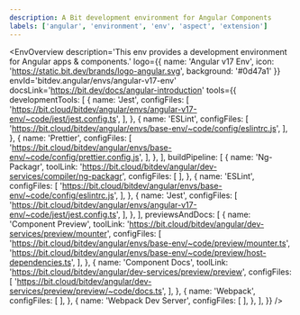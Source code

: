 ```yaml
---
description: A Bit development environment for Angular Components
labels: ['angular', 'environment', 'env', 'aspect', 'extension']
---
```



<EnvOverview
  description='This env provides a development environment for Angular apps & components.'
  logo={{
    name: 'Angular v17 Env',
    icon: 'https://static.bit.dev/brands/logo-angular.svg',
    background: '#0d47a1'
  }}
  envId='bitdev.angular/envs/angular-v17-env'
  docsLink='https://bit.dev/docs/angular-introduction'
  tools={{
    developmentTools: [
      {
        name: 'Jest',
        configFiles: [
          'https://bit.cloud/bitdev/angular/envs/angular-v17-env/~code/jest/jest.config.ts',
        ],
      },
      {
        name: 'ESLint',
        configFiles: [
          'https://bit.cloud/bitdev/angular/envs/base-env/~code/config/eslintrc.js',
        ],
      },
      {
        name: 'Prettier',
        configFiles: [
          'https://bit.cloud/bitdev/angular/envs/base-env/~code/config/prettier.config.js',
        ],
      },
    ],
    buildPipeline: [
      {
        name: 'Ng-Packagr',
        toolLink: 'https://bit.cloud/bitdev/angular/dev-services/compiler/ng-packagr',
        configFiles: [
        ],
      },
      {
        name: 'ESLint',
        configFiles: [
          'https://bit.cloud/bitdev/angular/envs/base-env/~code/config/eslintrc.js',
        ],
      },
      {
        name: 'Jest',
        configFiles: [
          'https://bit.cloud/bitdev/angular/envs/angular-v17-env/~code/jest/jest.config.ts',
        ],
      },
    ],
    previewsAndDocs: [
      {
        name: 'Component Preview',
        toolLink: 'https://bit.cloud/bitdev/angular/dev-services/preview/mounter',
        configFiles: [
          'https://bit.cloud/bitdev/angular/envs/base-env/~code/preview/mounter.ts',
          'https://bit.cloud/bitdev/angular/envs/base-env/~code/preview/host-dependencies.ts',
        ],
      },
      {
        name: 'Component Docs',
        toolLink: 'https://bit.cloud/bitdev/angular/dev-services/preview/preview',
        configFiles: [
          'https://bit.cloud/bitdev/angular/dev-services/preview/preview/~code/docs.ts',
        ],
      },
      {
        name: 'Webpack',
        configFiles: [
        ],
      },
      {
        name: 'Webpack Dev Server',
        configFiles: [
        ],
      },
    ],
  }} />
